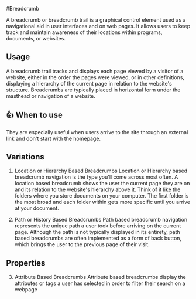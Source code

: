 
#Breadcrumb

A breadcrumb or breadcrumb trail is a graphical control element used as a navigational aid in user interfaces and on web pages. It allows users to keep track and maintain awareness of their locations within programs, documents, or websites.

## Usage

A breadcrumb trail tracks and displays each page viewed by a visitor of a website, either in the order the pages were viewed, or in other definitions, displaying a hierarchy of the current page in relation to the website's structure. Breadcrumbs are typically placed in horizontal form under the masthead or navigation of a website.

## 👍 When to use

They are especially useful when users arrive to the site through an external link and don't start with the homepage.

## Variations

1. Location or Hierarchy Based Breadcrumbs
   Location or Hierarchy based breadcrumb navigation is the type you'll come across most often. A location based breadcrumb shows the user the current page they are on and its relation to the website's hierarchy above it. Think of it like the folders where you store documents on your computer. The first folder is the most broad and each folder within gets more specific until you arrive at your document.

2. Path or History Based Breadcrumbs
   Path based breadcrumb navigation represents the unique path a user took before arriving on the current page. Although the path is not typically displayed in its entirety, path based breadcrumbs are often implemented as a form of back button, which brings the user to the previous page of their visit.

## Properties

3. Attribute Based Breadcrumbs
   Attribute based breadcrumbs display the attributes or tags a user has selected in order to filter their search on a webpage

<ArgsTable of="bq-breadcrumb" />
